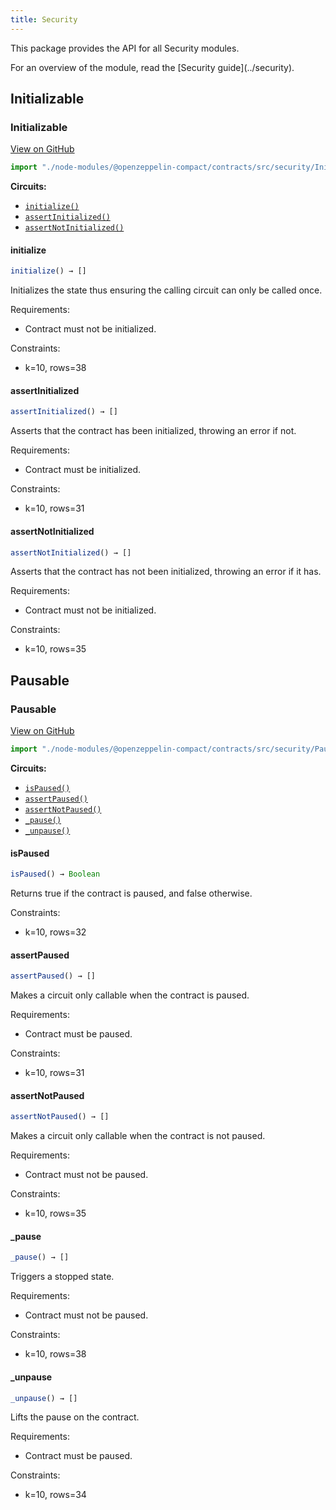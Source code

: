 ```yaml
---
title: Security
---
```


This package provides the API for all Security modules.

<Callout>
For an overview of the module, read the [Security guide](../security).
</Callout>

## Initializable

### Initializable

[View on GitHub](https://github.com/OpenZeppelin/compact-contracts/blob/main/contracts/src/security/Initializable.compact)

```ts
import "./node-modules/@openzeppelin-compact/contracts/src/security/Initializable";
```

**Circuits:**

- [`initialize()`](#initialize)
- [`assertInitialized()`](#assertinitialized)
- [`assertNotInitialized()`](#assertnotinitialized)

#### initialize

```ts
initialize() → []
```

Initializes the state thus ensuring the calling circuit can only be called once.

Requirements:

* Contract must not be initialized.

Constraints:

* k=10, rows=38

#### assertInitialized

```ts
assertInitialized() → []
```

Asserts that the contract has been initialized, throwing an error if not.

Requirements:

* Contract must be initialized.

Constraints:

* k=10, rows=31

#### assertNotInitialized

```ts
assertNotInitialized() → []
```

Asserts that the contract has not been initialized, throwing an error if it has.

Requirements:

* Contract must not be initialized.

Constraints:

* k=10, rows=35

## Pausable

### Pausable

[View on GitHub](https://github.com/OpenZeppelin/compact-contracts/blob/main/contracts/src/security/Pausable.compact)

```ts
import "./node-modules/@openzeppelin-compact/contracts/src/security/Pausable";
```

**Circuits:**

- [`isPaused()`](#ispaused)
- [`assertPaused()`](#assertpaused)
- [`assertNotPaused()`](#assertnotpaused)
- [`_pause()`](#_pause)
- [`_unpause()`](#_unpause)

#### isPaused

```ts
isPaused() → Boolean
```

Returns true if the contract is paused, and false otherwise.

Constraints:

* k=10, rows=32

#### assertPaused

```ts
assertPaused() → []
```

Makes a circuit only callable when the contract is paused.

Requirements:

* Contract must be paused.

Constraints:

* k=10, rows=31

#### assertNotPaused

```ts
assertNotPaused() → []
```

Makes a circuit only callable when the contract is not paused.

Requirements:

* Contract must not be paused.

Constraints:

* k=10, rows=35

#### _pause

```ts
_pause() → []
```

Triggers a stopped state.

Requirements:

* Contract must not be paused.

Constraints:

* k=10, rows=38

#### _unpause

```ts
_unpause() → []
```

Lifts the pause on the contract.

Requirements:

* Contract must be paused.

Constraints:

* k=10, rows=34
